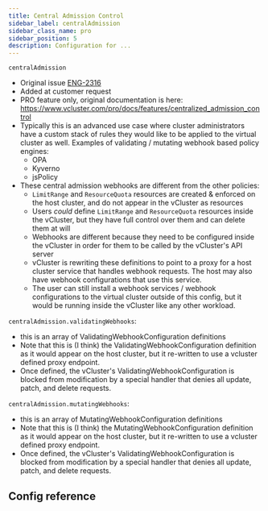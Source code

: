 ```yaml
---
title: Central Admission Control
sidebar_label: centralAdmission
sidebar_class_name: pro
sidebar_position: 5
description: Configuration for ...
---
```



<ProAdmonition/>

`centralAdmission`
- Original issue [ENG-2316](https://linear.app/loft/issue/ENG-2316)
- Added at customer request
- PRO feature only, original documentation is here: https://www.vcluster.com/pro/docs/features/centralized_admission_control
- Typically this is an advanced use case where cluster administrators have a custom stack of rules they would like to be applied to the virtual cluster as well. Examples of validating / mutating webhook based policy engines:
  - OPA
  - Kyverno
  - jsPolicy
- These central admission webhooks are different from the other policies:
  - `LimitRange` and `ResourceQuota` resources are created & enforced on the host cluster, and do not appear in the vCluster as resources
  - Users _could_ define `LimitRange` and `ResourceQuota` resources inside the vCluster, but they have full control over them and can delete them at will
  - Webhooks are different because they need to be configured inside the vCluster in order for them to be called by the vCluster's API server
  - vCluster is rewriting these definitions to point to a proxy for a host cluster service that handles webhook requests. The host may also have webhook configurations that use this service.
  - The user can still install a webhook services / webhook configurations to the virtual cluster outside of this config, but it would be running inside the vCluster like any other workload.

`centralAdmission.validatingWebhooks`:
- this is an array of ValidatingWebhookConfiguration definitions
- Note that this is (I think) the ValidatingWebhookConfiguration definition as it would appear on the host cluster, but it re-written to use a vcluster defined proxy endpoint.
- Once defined, the vCluster's ValidatingWebhookConfiguration is blocked from modification by a special handler that denies all update, patch, and delete requests.

`centralAdmission.mutatingWebhooks`:
- this is an array of MutatingWebhookConfiguration definitions
- Note that this is (I think) the MutatingWebhookConfiguration definition as it would appear on the host cluster, but it re-written to use a vcluster defined proxy endpoint.
- Once defined, the vCluster's ValidatingWebhookConfiguration is blocked from modification by a special handler that denies all update, patch, and delete requests.

## Config reference

<AdmissionControl/>

